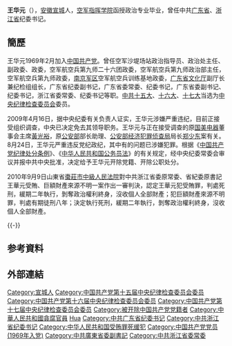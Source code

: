 {{BLP unsourced|time=2021-12-13T04:18:17+00:00}}
'''王华元'''（{{bd|1948年|12月|}}），[[安徽省|安徽]][[宣城市|宣城]]人，[[中国人民解放军空军指挥学院|空军指挥学院]]函授政治专业毕业，曾任中共[[广东省|广东省]]、[[浙江省|浙江省]]纪委书记。

== 簡歷 ==
王华元1969年2月加入[[中国共产党|中国共产党]]。曾任空军沙堤场站政治指导员、政治处主任、副政委、政委，空军航空兵第九师二十六团政委，空军航空兵第九师政治部主任，空军航空兵第九师政委，[[中国人民解放军南京军区|南京军区]]空军航空兵训练基地政委，[[广东省文化厅|广东省文化厅]]副厅长兼纪检组组长，广东省纪委副书记，广东省委常委、纪委书记，广东省委副书记、纪委书记，浙江省委常委、纪委书记等职。[[中国共产党第十五次全国代表大会|中共十五大]]、[[中国共产党第十六次全国代表大会|十六大]]、[[中国共产党第十七次全国代表大会|十七大]]当选为[[中国共产党中央纪律检查委员会|中央纪律检查委员会]]委员。

2009年4月16日，据中央纪委有关负责人证实，王华元涉嫌严重违纪，目前正接受组织调查，中央已决定免去其领导职务。王华元与正在接受调查的原[[国美零售|国美电器]]董事会主席[[黃光裕|黃光裕]]，原[[中华人民共和国公安部|公安部]]部长助理、[[公安部经济犯罪侦查局|公安部经济犯罪侦查局]]局长[[郑少东|郑少东]]案有关。8月24日，王华元严重违反党纪政纪，其中有的问题已涉嫌犯罪。根据《[[中国共产党纪律处分条例|中国共产党纪律处分条例]]》、《[[中华人民共和国公务员法|中华人民共和国公务员法]]》的有关规定，经中央纪委常委会审议并报中共中央批准，决定给予王华元开除党籍、开除公职处分。

2010年9月9日山東省[[棗莊市中級人民法院|棗莊市中級人民法院]]對中共浙江省委原常委、省紀委原書記王華元受賄、巨額財產來源不明一案作出一審判決，認定王華元犯受賄罪，判處死刑，緩期二年執行，剝奪政治權利終身，沒收個人全部財產；犯巨額財產來源不明罪，判處有期徒刑八年；決定執行死刑，緩期二年執行，剝奪政治權利終身，沒收個人全部財產。 

{{-}}
{{start box}}
{{s-ppo|cpc}}
{{s-before|[[周国富|周国富]]}}
{{s-title|[[中国共产党浙江省纪律检查委员会|中国共产党浙江省纪律检查委员会]]书记|2006年11月—2009年4月}}
{{s-none|[[任泽民|任泽民]]}}
{{s-before|[[王宗春|王宗春]]}}
{{s-title|[[中国共产党广东省纪律检查委员会|中国共产党广东省纪律检查委员会]]书记|1998年5月—2006年11月}}
{{s-after|[[朱明国|朱明国]]}}
{{end box}}

== 参考資料 ==

== 外部連結 ==

{{DEFAULTSORT:Wang Huayuan}}
[[Category:宣城人|Category:宣城人]]
[[Category:中国共产党第十五届中央纪律检查委员会委员|Category:中国共产党第十五届中央纪律检查委员会委员]]
[[Category:中国共产党第十六届中央纪律检查委员会委员|Category:中国共产党第十六届中央纪律检查委员会委员]]
[[Category:中国共产党第十七届中央纪律检查委员会委员|Category:中国共产党第十七届中央纪律检查委员会委员]]
[[Category:被开除中国共产党党籍者|Category:被开除中国共产党党籍者]]
[[Category:中華人民共和國貪腐官員|Category:中華人民共和國貪腐官員]]
[[Category:王姓|Hua]]
[[Category:中共广东省纪委书记|Category:中共广东省纪委书记]]
[[Category:中共浙江省纪委书记|Category:中共浙江省纪委书记]]
[[Category:中华人民共和国受贿罪死缓犯|Category:中华人民共和国受贿罪死缓犯]]
[[Category:中国共产党党员_(1969年入党)|Category:中国共产党党员 (1969年入党)]]
[[Category:中共廣東省委副書記|Category:中共廣東省委副書記]]
[[Category:中共浙江省委常委|Category:中共浙江省委常委]]